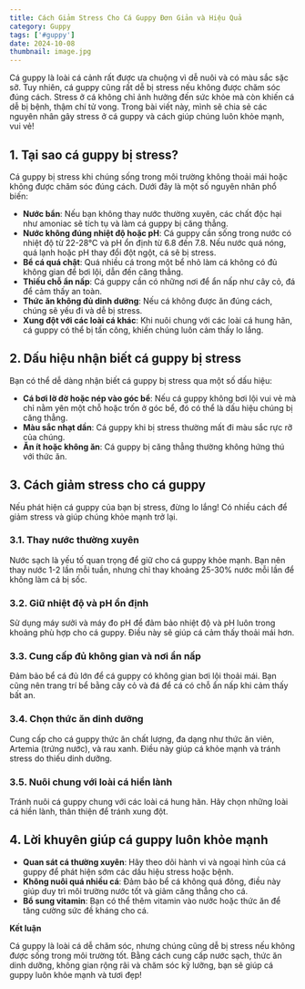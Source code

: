 ---
title: Cách Giảm Stress Cho Cá Guppy Đơn Giản và Hiệu Quả
category: Guppy
tags: ['#guppy']
date: 2024-10-08
thumbnail: image.jpg
---

Cá guppy là loài cá cảnh rất được ưa chuộng vì dễ nuôi và có màu sắc sặc sỡ. Tuy nhiên, cá guppy 
cũng rất dễ bị stress nếu không được chăm sóc đúng cách. Stress ở cá không chỉ ảnh hưởng đến sức 
khỏe mà còn khiến cá dễ bị bệnh, thậm chí tử vong. Trong bài viết này, mình sẽ chia sẻ các nguyên 
nhân gây stress ở cá guppy và cách giúp chúng luôn khỏe mạnh, vui vẻ!

## 1. Tại sao cá guppy bị stress?

Cá guppy bị stress khi chúng sống trong môi trường không thoải mái hoặc không được chăm sóc đúng 
cách. Dưới đây là một số nguyên nhân phổ biến:

- **Nước bẩn**: Nếu bạn không thay nước thường xuyên, các chất độc hại như amoniac sẽ tích tụ và 
làm cá guppy bị căng thẳng.
- **Nước không đúng nhiệt độ hoặc pH**: Cá guppy cần sống trong nước có nhiệt độ từ 22-28°C và pH 
ổn định từ 6.8 đến 7.8. Nếu nước quá nóng, quá lạnh hoặc pH thay đổi đột ngột, cá sẽ bị stress.
- **Bể cá quá chật**: Quá nhiều cá trong một bể nhỏ làm cá không có đủ không gian để bơi lội, dẫn 
đến căng thẳng.
- **Thiếu chỗ ẩn nấp**: Cá guppy cần có những nơi để ẩn nấp như cây cỏ, đá để cảm thấy an toàn.
- **Thức ăn không đủ dinh dưỡng**: Nếu cá không được ăn đúng cách, chúng sẽ yếu đi và dễ bị stress.
- **Xung đột với các loài cá khác**: Khi nuôi chung với các loài cá hung hãn, cá guppy có thể bị 
tấn công, khiến chúng luôn cảm thấy lo lắng.

## 2. Dấu hiệu nhận biết cá guppy bị stress

Bạn có thể dễ dàng nhận biết cá guppy bị stress qua một số dấu hiệu:

- **Cá bơi lờ đờ hoặc nép vào góc bể**: Nếu cá guppy không bơi lội vui vẻ mà chỉ nằm yên một chỗ 
hoặc trốn ở góc bể, đó có thể là dấu hiệu chúng bị căng thẳng.
- **Màu sắc nhạt dần**: Cá guppy khi bị stress thường mất đi màu sắc rực rỡ của chúng.
- **Ăn ít hoặc không ăn**: Cá guppy bị căng thẳng thường không hứng thú với thức ăn.

## 3. Cách giảm stress cho cá guppy

Nếu phát hiện cá guppy của bạn bị stress, đừng lo lắng! Có nhiều cách để giảm stress và giúp 
chúng khỏe mạnh trở lại.

### 3.1. Thay nước thường xuyên

Nước sạch là yếu tố quan trọng để giữ cho cá guppy khỏe mạnh. Bạn nên thay nước 1-2 lần mỗi 
tuần, nhưng chỉ thay khoảng 25-30% nước mỗi lần để không làm cá bị sốc.

### 3.2. Giữ nhiệt độ và pH ổn định

Sử dụng máy sưởi và máy đo pH để đảm bảo nhiệt độ và pH luôn trong khoảng phù hợp cho cá guppy. 
Điều này sẽ giúp cá cảm thấy thoải mái hơn.

### 3.3. Cung cấp đủ không gian và nơi ẩn nấp

Đảm bảo bể cá đủ lớn để cá guppy có không gian bơi lội thoải mái. Bạn cũng nên trang trí bể 
bằng cây cỏ và đá để cá có chỗ ẩn nấp khi cảm thấy bất an.

### 3.4. Chọn thức ăn dinh dưỡng

Cung cấp cho cá guppy thức ăn chất lượng, đa dạng như thức ăn viên, Artemia (trứng nước), và 
rau xanh. Điều này giúp cá khỏe mạnh và tránh stress do thiếu dinh dưỡng.

### 3.5. Nuôi chung với loài cá hiền lành

Tránh nuôi cá guppy chung với các loài cá hung hãn. Hãy chọn những loài cá hiền lành, thân thiện 
để tránh xung đột.

## 4. Lời khuyên giúp cá guppy luôn khỏe mạnh

- **Quan sát cá thường xuyên**: Hãy theo dõi hành vi và ngoại hình của cá guppy để phát hiện sớm 
các dấu hiệu stress hoặc bệnh.
- **Không nuôi quá nhiều cá**: Đảm bảo bể cá không quá đông, điều này giúp duy trì môi trường nước 
tốt và giảm căng thẳng cho cá.
- **Bổ sung vitamin**: Bạn có thể thêm vitamin vào nước hoặc thức ăn để tăng cường sức đề kháng 
cho cá.

**Kết luận**

Cá guppy là loài cá dễ chăm sóc, nhưng chúng cũng dễ bị stress nếu không được sống trong môi trường 
tốt. Bằng cách cung cấp nước sạch, thức ăn dinh dưỡng, không gian rộng rãi và chăm sóc kỹ lưỡng, bạn 
sẽ giúp cá guppy luôn khỏe mạnh và tươi đẹp!










